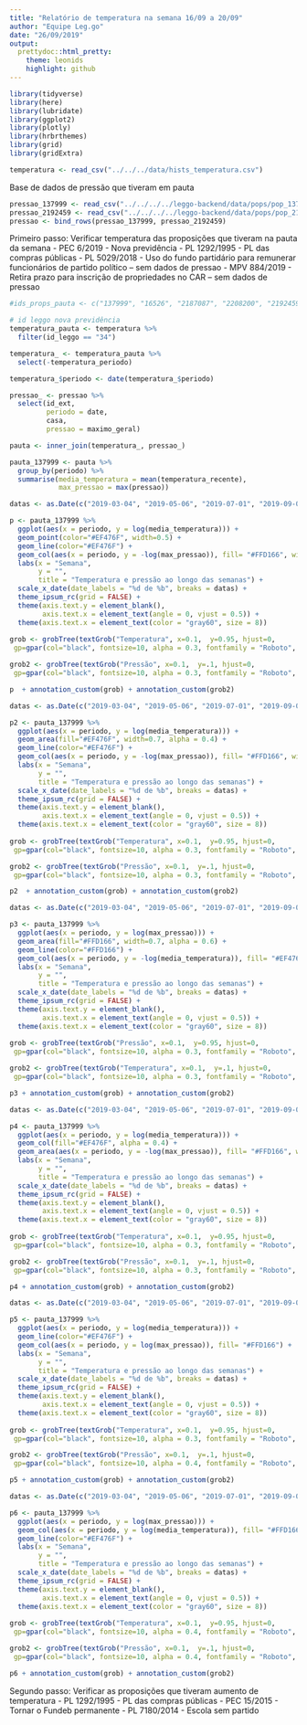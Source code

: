 ```yaml
---
title: "Relatório de temperatura na semana 16/09 a 20/09"
author: "Equipe Leg.go"
date: "26/09/2019"
output:
  prettydoc::html_pretty:
    theme: leonids
    highlight: github
---
```


```r
library(tidyverse)
library(here)
library(lubridate)
library(ggplot2)
library(plotly)
library(hrbrthemes)
library(grid)
library(gridExtra)
```

```r
temperatura <- read_csv("../../../data/hists_temperatura.csv")
```

Base de dados de pressão que tiveram em pauta
```r
pressao_137999 <- read_csv("../../../../leggo-backend/data/pops/pop_137999.csv")
pressao_2192459 <- read_csv("../../../../leggo-backend/data/pops/pop_2192459.csv")
pressao <- bind_rows(pressao_137999, pressao_2192459)
```

Primeiro passo: Verificar temperatura das proposições que tiveram na pauta da semana
- PEC 6/2019 - Nova previdência
- PL 1292/1995 - PL das compras públicas
- PL 5029/2018 - Uso do fundo partidário para remunerar funcionários de partido político -- sem dados de pressao
- MPV 884/2019 - Retira prazo para inscrição de propriedades no CAR -- sem dados de pressao

```r
#ids_props_pauta <- c("137999", "16526", "2187087", "2208200", "2192459")

# id leggo nova previdência
temperatura_pauta <- temperatura %>% 
  filter(id_leggo == "34")
```

```r
temperatura_ <- temperatura_pauta %>% 
  select(-temperatura_periodo)

temperatura_$periodo <- date(temperatura_$periodo)

pressao_ <- pressao %>% 
  select(id_ext,
         periodo = date,
         casa,
         pressao = maximo_geral) 

pauta <- inner_join(temperatura_, pressao_)

```


```r
pauta_137999 <- pauta %>% 
  group_by(periodo) %>% 
  summarise(media_temperatura = mean(temperatura_recente),
            max_pressao = max(pressao)) 
```

```r
datas <- as.Date(c("2019-03-04", "2019-05-06", "2019-07-01", "2019-09-02"))

p <- pauta_137999 %>% 
  ggplot(aes(x = periodo, y = log(media_temperatura))) +
  geom_point(color="#EF476F", width=0.5) +
  geom_line(color="#EF476F") +
  geom_col(aes(x = periodo, y = -log(max_pressao)), fill= "#FFD166", width = 4) +
  labs(x = "Semana", 
       y = "",
       title = "Temperatura e pressão ao longo das semanas") +
  scale_x_date(date_labels = "%d de %b", breaks = datas) +
  theme_ipsum_rc(grid = FALSE) +
  theme(axis.text.y = element_blank(), 
        axis.text.x = element_text(angle = 0, vjust = 0.5)) +
  theme(axis.text.x = element_text(color = "gray60", size = 8))
  
grob <- grobTree(textGrob("Temperatura", x=0.1,  y=0.95, hjust=0,
 gp=gpar(col="black", fontsize=10, alpha = 0.3, fontfamily = "Roboto", fontface = "bold")))

grob2 <- grobTree(textGrob("Pressão", x=0.1,  y=.1, hjust=0,
 gp=gpar(col="black", fontsize=10, alpha = 0.3, fontfamily = "Roboto", fontface = "bold")))

p  + annotation_custom(grob) + annotation_custom(grob2)

```

```r
datas <- as.Date(c("2019-03-04", "2019-05-06", "2019-07-01", "2019-09-02"))

p2 <- pauta_137999 %>% 
  ggplot(aes(x = periodo, y = log(media_temperatura))) +
  geom_area(fill="#EF476F", width=0.7, alpha = 0.4) +
  geom_line(color="#EF476F") +
  geom_col(aes(x = periodo, y = -log(max_pressao)), fill= "#FFD166", width = 4) +
  labs(x = "Semana", 
       y = "",
       title = "Temperatura e pressão ao longo das semanas") +
  scale_x_date(date_labels = "%d de %b", breaks = datas) +
  theme_ipsum_rc(grid = FALSE) +
  theme(axis.text.y = element_blank(), 
        axis.text.x = element_text(angle = 0, vjust = 0.5)) +
  theme(axis.text.x = element_text(color = "gray60", size = 8))
  
grob <- grobTree(textGrob("Temperatura", x=0.1,  y=0.95, hjust=0,
 gp=gpar(col="black", fontsize=10, alpha = 0.3, fontfamily = "Roboto", fontface = "bold")))

grob2 <- grobTree(textGrob("Pressão", x=0.1,  y=.1, hjust=0,
 gp=gpar(col="black", fontsize=10, alpha = 0.3, fontfamily = "Roboto", fontface = "bold")))

p2  + annotation_custom(grob) + annotation_custom(grob2)

```

```r
datas <- as.Date(c("2019-03-04", "2019-05-06", "2019-07-01", "2019-09-02"))

p3 <- pauta_137999 %>% 
  ggplot(aes(x = periodo, y = log(max_pressao))) +
  geom_area(fill="#FFD166", width=0.7, alpha = 0.6) +
  geom_line(color="#FFD166") +
  geom_col(aes(x = periodo, y = -log(media_temperatura)), fill= "#EF476F", width = 4, alpha = 0.5) +
  labs(x = "Semana", 
       y = "",
       title = "Temperatura e pressão ao longo das semanas") +
  scale_x_date(date_labels = "%d de %b", breaks = datas) +
  theme_ipsum_rc(grid = FALSE) +
  theme(axis.text.y = element_blank(), 
        axis.text.x = element_text(angle = 0, vjust = 0.5)) +
  theme(axis.text.x = element_text(color = "gray60", size = 8))
  
grob <- grobTree(textGrob("Pressão", x=0.1,  y=0.95, hjust=0,
 gp=gpar(col="black", fontsize=10, alpha = 0.3, fontfamily = "Roboto", fontface = "bold")))

grob2 <- grobTree(textGrob("Temperatura", x=0.1,  y=.1, hjust=0,
 gp=gpar(col="black", fontsize=10, alpha = 0.3, fontfamily = "Roboto", fontface = "bold")))

p3 + annotation_custom(grob) + annotation_custom(grob2)
```

```r
datas <- as.Date(c("2019-03-04", "2019-05-06", "2019-07-01", "2019-09-02"))

p4 <- pauta_137999 %>% 
  ggplot(aes(x = periodo, y = log(media_temperatura))) +
  geom_col(fill="#EF476F", alpha = 0.4) +
  geom_area(aes(x = periodo, y = -log(max_pressao)), fill= "#FFD166", width = 0.9) +
  labs(x = "Semana", 
       y = "",
       title = "Temperatura e pressão ao longo das semanas") +
  scale_x_date(date_labels = "%d de %b", breaks = datas) +
  theme_ipsum_rc(grid = FALSE) +
  theme(axis.text.y = element_blank(), 
        axis.text.x = element_text(angle = 0, vjust = 0.5)) +
  theme(axis.text.x = element_text(color = "gray60", size = 8))
  
grob <- grobTree(textGrob("Temperatura", x=0.1,  y=0.95, hjust=0,
 gp=gpar(col="black", fontsize=10, alpha = 0.3, fontfamily = "Roboto", fontface = "bold")))

grob2 <- grobTree(textGrob("Pressão", x=0.1,  y=.1, hjust=0,
 gp=gpar(col="black", fontsize=10, alpha = 0.3, fontfamily = "Roboto", fontface = "bold")))

p4 + annotation_custom(grob) + annotation_custom(grob2)
```


```r
datas <- as.Date(c("2019-03-04", "2019-05-06", "2019-07-01", "2019-09-02"))

p5 <- pauta_137999 %>% 
  ggplot(aes(x = periodo, y = log(media_temperatura))) +
  geom_line(color="#EF476F") +
  geom_col(aes(x = periodo, y = log(max_pressao)), fill= "#FFD166") +
  labs(x = "Semana", 
       y = "",
       title = "Temperatura e pressão ao longo das semanas") +
  scale_x_date(date_labels = "%d de %b", breaks = datas) +
  theme_ipsum_rc(grid = FALSE) +
  theme(axis.text.y = element_blank(), 
        axis.text.x = element_text(angle = 0, vjust = 0.5)) +
  theme(axis.text.x = element_text(color = "gray60", size = 8))
  
grob <- grobTree(textGrob("Temperatura", x=0.1,  y=0.95, hjust=0,
 gp=gpar(col="black", fontsize=10, alpha = 0.3, fontfamily = "Roboto", fontface = "bold")))

grob2 <- grobTree(textGrob("Pressão", x=0.1,  y=.1, hjust=0,
 gp=gpar(col="black", fontsize=10, alpha = 0.4, fontfamily = "Roboto", fontface = "bold")))

p5 + annotation_custom(grob) + annotation_custom(grob2)
```


```r
datas <- as.Date(c("2019-03-04", "2019-05-06", "2019-07-01", "2019-09-02"))

p6 <- pauta_137999 %>% 
  ggplot(aes(x = periodo, y = log(max_pressao))) +
  geom_col(aes(x = periodo, y = log(media_temperatura)), fill= "#FFD166") +
  geom_line(color="#EF476F") +
  labs(x = "Semana", 
       y = "",
       title = "Temperatura e pressão ao longo das semanas") +
  scale_x_date(date_labels = "%d de %b", breaks = datas) +
  theme_ipsum_rc(grid = FALSE) +
  theme(axis.text.y = element_blank(), 
        axis.text.x = element_text(angle = 0, vjust = 0.5)) +
  theme(axis.text.x = element_text(color = "gray60", size = 8))
  
grob <- grobTree(textGrob("Temperatura", x=0.1,  y=0.95, hjust=0,
 gp=gpar(col="black", fontsize=10, alpha = 0.4, fontfamily = "Roboto", fontface = "bold")))

grob2 <- grobTree(textGrob("Pressão", x=0.1,  y=.1, hjust=0,
 gp=gpar(col="black", fontsize=10, alpha = 0.4, fontfamily = "Roboto", fontface = "bold")))

p6 + annotation_custom(grob) + annotation_custom(grob2)
```
Segundo passo: Verificar as proposições que tiveram aumento de temperatura
- PL 1292/1995 - PL das compras públicas
- PEC 15/2015 - Tornar o Fundeb permanente
- PL 7180/2014 - Escola sem partido


